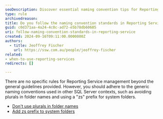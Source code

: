 ```yaml
---
seoDescription: Discover essential naming convention tips for Reporting Service, including avoiding plurals and using "zs" prefixes for system folders.
type: rule
archivedreason:
title: Do you follow the naming convention standards in Reporting Service?
guid: c0d371aa-4a24-4c0c-ad72-e5b78db60605
uri: follow-naming-convention-standards-in-reporting-service
created: 2024-09-16T09:11:00.0000000Z
authors:
  - title: Jeoffrey Fischer
    url: https://ssw.com.au/people/jeoffrey-fischer
related:
- when-to-use-reporting-services
redirects: []

---
```


There are no specific rules for Reporting Service management beyond the general guidelines provided. However, you should adhere to the generic naming conventions used in other SQL Server contexts, such as avoiding plurals in folder names and using a "zs" prefix for system folders.
* [Don't use plurals in folder names](/object-name-should-follow-your-company-naming-conventions)
* [Add zs prefix to system folders](/schema-do-you-add-zs-prefix-to-system-tables)